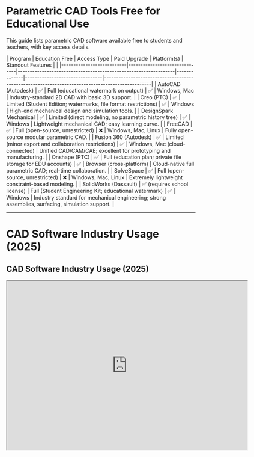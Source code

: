 

# Parametric CAD Tools Free for Educational Use

This guide lists parametric CAD software available free to students and teachers, with key access details.

| Program                   | Education Free                | Access Type                                                     | Paid Upgrade | Platform(s)                    | Standout Features                                                                            |  |
|---------------------------|-------------------------------|-----------------------------------------------------------------|--------------|--------------------------------|-------------------------------------------------------------------------------------------------|
| AutoCAD (Autodesk)        | ✅                           | Full (educational watermark on output)                          | ✅           | Windows, Mac                   | Industry-standard 2D CAD with basic 3D support.                                                 |
| Creo (PTC)                | ✅                           | Limited (Student Edition; watermarks, file format restrictions) | ✅           | Windows                        | High-end mechanical design and simulation tools.                                                |
| DesignSpark Mechanical    | ✅                           | Limited (direct modeling, no parametric history tree)           | ✅           | Windows                        | Lightweight mechanical CAD; easy learning curve.                                                |
| FreeCAD                   | ✅                           | Full (open-source, unrestricted)                                | ❌           | Windows, Mac, Linux            | Fully open-source modular parametric CAD.                                                       |
| Fusion 360 (Autodesk)     | ✅                           | Limited (minor export and collaboration restrictions)           | ✅           | Windows, Mac (cloud-connected) | Unified CAD/CAM/CAE; excellent for prototyping and manufacturing.                               |
| Onshape (PTC)             | ✅                           | Full (education plan; private file storage for EDU accounts)    | ✅           | Browser (cross-platform)       | Cloud-native full parametric CAD; real-time collaboration.                                      |
| SolveSpace                | ✅                           | Full (open-source, unrestricted)                                | ❌           | Windows, Mac, Linux            | Extremely lightweight constraint-based modeling.                                                |
| SolidWorks (Dassault)     | ✅ (requires school license) | Full (Student Engineering Kit; educational watermark)           | ✅           | Windows                        | Industry standard for mechanical engineering; strong assemblies, surfacing, simulation support. |

---

# CAD Software Industry Usage (2025)

## CAD Software Industry Usage (2025)

<iframe 
  src="https://jamesd3d.github.io/info3dimages/cad_usage.html"
  width="640"
  height="450"
  style={{ border: 'none' }}
/>


SolidWorks dominates mechanical CAD markets, followed by AutoCAD and the fast-growing Fusion 360. Open-source tools like FreeCAD and SolveSpace are increasingly important in education and hobbyist spaces.
-
